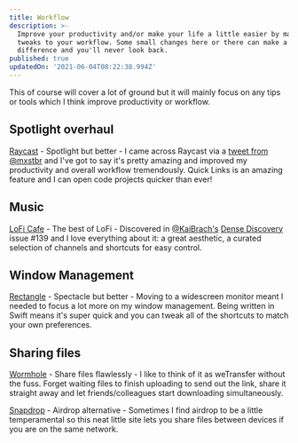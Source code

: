 ```yaml
---
title: Workflow
description: >-
  Improve your productivity and/or make your life a little easier by making
  tweaks to your workflow. Some small changes here or there can make a huge
  difference and you'll never look back.
published: true
updatedOn: '2021-06-04T08:22:38.994Z'
---
```


This of course will cover a lot of ground but it will mainly focus on any tips or tools which I think improve productivity or workflow.

## Spotlight overhaul

[Raycast](https://raycast.com/) - Spotlight but better - I came across Raycast via a [tweet from @mxstbr](https://twitter.com/mxstbr/status/1395274968703832064) and I've got to say it's pretty amazing and improved my productivity and overall workflow tremendously. Quick Links is an amazing feature and I can open code projects quicker than ever!

## Music

[LoFi Cafe](https://www.lofi.cafe/) - The best of LoFi - Discovered in [@KaiBrach's](https://twitter.com/KaiBrach) [Dense Discovery](https://www.densediscovery.com/) issue #139 and I love everything about it: a great aesthetic, a curated selection of channels and shortcuts for easy control.

## Window Management

[Rectangle](https://rectangleapp.com/) - Spectacle but better - Moving to a widescreen monitor meant I needed to focus a lot more on my window management. Being written in Swift means it's super quick and you can tweak all of the shortcuts to match your own preferences.

## Sharing files

[Wormhole](https://code.visualstudio.com/) - Share files flawlessly - I like to think of it as weTransfer without the fuss. Forget waiting files to finish uploading to send out the link, share it straight away and let friends/colleagues start downloading simultaneously.

[Snapdrop](https://snapdrop.net/) - Airdrop alternative - Sometimes I find airdrop to be a little temperamental so this neat little site lets you share files between devices if you are on the same network.
